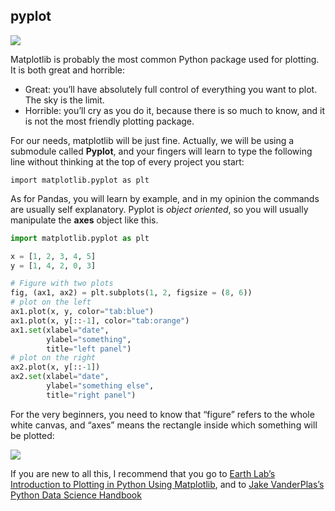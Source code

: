 ## pyplot

![](https://matplotlib.org/stable/_images/sphx_glr_logos2_003_2_00x.png)

Matplotlib is probably the most common Python package used for plotting. It is both great and horrible:

* Great: you'll have absolutely full control of everything you want to plot. The sky is the limit.
* Horrible: you'll cry as you do it, because there is so much to know, and it is not the most friendly plotting package.

For our needs, matplotlib will be just fine. Actually, we will be using a submodule called **Pyplot**, and your fingers will learn to type the following line without thinking at the top of every project you start:

```.python
import matplotlib.pyplot as plt
```

As for Pandas, you will learn by example, and in my opinion the commands are usually self explanatory. Pyplot is *object oriented*, so you will usually manipulate the **axes** object like this.

```python
import matplotlib.pyplot as plt

x = [1, 2, 3, 4, 5]
y = [1, 4, 2, 0, 3]

# Figure with two plots
fig, (ax1, ax2) = plt.subplots(1, 2, figsize = (8, 6))
# plot on the left
ax1.plot(x, y, color="tab:blue")
ax1.plot(x, y[::-1], color="tab:orange")
ax1.set(xlabel="date",
        ylabel="something",
        title="left panel")
# plot on the right
ax2.plot(x, y[::-1])
ax2.set(xlabel="date",
        ylabel="something else",
        title="right panel")
```

For the very beginners, you need to know that "figure" refers to the whole white canvas, and "axes" means the rectangle inside which something will be plotted:

![](https://www.earthdatascience.org/images/earth-analytics/plot-data/fig-2-plots.png)

If you are new to all this, I recommend that you go to [Earth Lab's Introduction to Plotting in Python Using Matplotlib](https://www.earthdatascience.org/courses/scientists-guide-to-plotting-data-in-python/plot-with-matplotlib/introduction-to-matplotlib-plots/), and to [Jake VanderPlas's Python Data Science Handbook](https://jakevdp.github.io/PythonDataScienceHandbook/index.html)